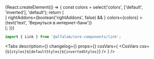 



<Meta title='Components/Forms/Selects/Link' component={Link} />

<!-- Canvas -->

<Story name='Link'>
    {React.createElement(() => {
        const colors = select('colors', ['default', 'inverted'], 'default');
        return (
            <div
                style={{
                    backgroundColor:
                        colors === 'inverted'
                            ? 'var(--color-light-bg-primary-inverted)'
                            : 'transparent',
                    padding: '8px',
                    position: 'absolute',
                    top: 0,
                    left: 0,
                    right: 0,
                    bottom: 0,
                }}
            >
                <Typography.Text view='primary-medium'>
                    <Link
                        view={select('view', VIEWS, 'primary')}
                        pseudo={boolean('pseudo', false)}
                        underline={boolean('underline', true)}
                        href={text('href', '')}
                        leftAddons={boolean('leftAddons', false) && <StarMIcon />}
                        rightAddons={boolean('rightAddons', false) && <StarMIcon />}
                        colors={colors}
                    >
                        {text('text', 'Вернуться в интернет-банк')}
                    </Link>
                </Typography.Text>
            </div>
        );
    })}
</Story>

<!-- Docs -->

<ComponentHeader
    name='Link'
    version={version}
    package='@alfalab/core-components/link'
    design='https://www.figma.com/file/cdNnkh2QdxuvYLrBm4cubM/Web-%3A%3A-Core-Default-Components?node-id=204%3A38227'
    children='Ссылка — элемент навигации, который обозначает возможность перехода на другую страницу или вызова нового информационного слоя.'
/>

```jsx
import { Link } from '@alfalab/core-components/link';
```

<Tabs
    description={<Description />}
    changelog={<Changelog />}
    props={<ArgsTable of={LinkTS} />}
    cssVars={
        <CssVars
            css={`
                ${styles}${defaultStyles}${invertedStyles}
            `}
        />
    }
/>
